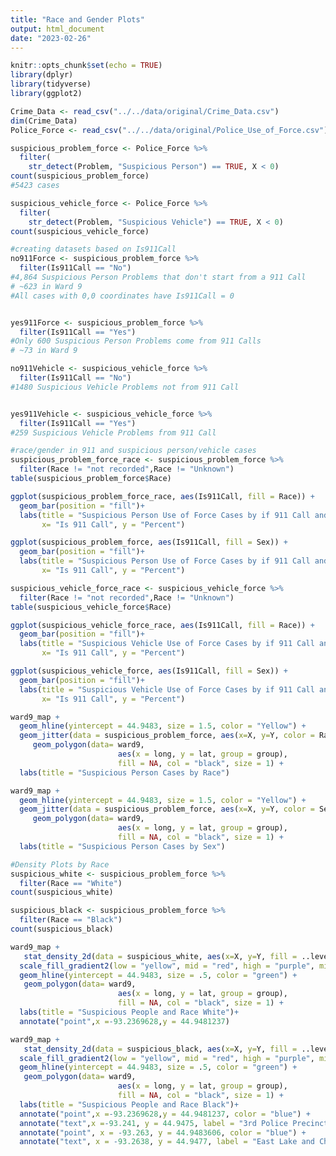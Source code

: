 ```yaml
---
title: "Race and Gender Plots"
output: html_document
date: "2023-02-26"
---
```


```r
knitr::opts_chunk$set(echo = TRUE)
library(dplyr)
library(tidyverse)
library(ggplot2)
```

```r
Crime_Data <- read_csv("../../data/original/Crime_Data.csv")
dim(Crime_Data)
Police_Force <- read_csv("../../data/original/Police_Use_of_Force.csv")

suspicious_problem_force <- Police_Force %>%
  filter(
    str_detect(Problem, "Suspicious Person") == TRUE, X < 0)
count(suspicious_problem_force)
#5423 cases

suspicious_vehicle_force <- Police_Force %>%
  filter(
    str_detect(Problem, "Suspicious Vehicle") == TRUE, X < 0)
count(suspicious_vehicle_force)

#creating datasets based on Is911Call
no911Force <- suspicious_problem_force %>%
  filter(Is911Call == "No") 
#4,864 Suspicious Person Problems that don't start from a 911 Call
# ~623 in Ward 9
#All cases with 0,0 coordinates have Is911Call = 0


yes911Force <- suspicious_problem_force %>%
  filter(Is911Call == "Yes")
#Only 600 Suspicious Person Problems come from 911 Calls
# ~73 in Ward 9

no911Vehicle <- suspicious_vehicle_force %>%
  filter(Is911Call == "No") 
#1480 Suspicious Vehicle Problems not from 911 Call


yes911Vehicle <- suspicious_vehicle_force %>%
  filter(Is911Call == "Yes") 
#259 Suspicious Vehicle Problems from 911 Call
```

```r
#race/gender in 911 and suspicious person/vehicle cases
suspicious_problem_force_race <- suspicious_problem_force %>%
  filter(Race != "not recorded",Race != "Unknown")
table(suspicious_problem_force$Race)

ggplot(suspicious_problem_force_race, aes(Is911Call, fill = Race)) +
  geom_bar(position = "fill")+
  labs(title = "Suspicious Person Use of Force Cases by if 911 Call and Race", 
       x= "Is 911 Call", y = "Percent")

ggplot(suspicious_problem_force, aes(Is911Call, fill = Sex)) +
  geom_bar(position = "fill")+
  labs(title = "Suspicious Person Use of Force Cases by if 911 Call and Sex", 
       x= "Is 911 Call", y = "Percent")

suspicious_vehicle_force_race <- suspicious_vehicle_force %>%
  filter(Race != "not recorded",Race != "Unknown")
table(suspicious_vehicle_force$Race)

ggplot(suspicious_vehicle_force_race, aes(Is911Call, fill = Race)) +
  geom_bar(position = "fill")+
  labs(title = "Suspicious Vehicle Use of Force Cases by if 911 Call and Race", 
       x= "Is 911 Call", y = "Percent")

ggplot(suspicious_vehicle_force, aes(Is911Call, fill = Sex)) +
  geom_bar(position = "fill")+
  labs(title = "Suspicious Vehicle Use of Force Cases by if 911 Call and Sex", 
       x= "Is 911 Call", y = "Percent")

ward9_map +
  geom_hline(yintercept = 44.9483, size = 1.5, color = "Yellow") +
  geom_jitter(data = suspicious_problem_force, aes(x=X, y=Y, color = Race)) +
     geom_polygon(data= ward9, 
                        aes(x = long, y = lat, group = group), 
                        fill = NA, col = "black", size = 1) +
  labs(title = "Suspicious Person Cases by Race")

ward9_map +
  geom_hline(yintercept = 44.9483, size = 1.5, color = "Yellow") +
  geom_jitter(data = suspicious_problem_force, aes(x=X, y=Y, color = Sex)) +
     geom_polygon(data= ward9, 
                        aes(x = long, y = lat, group = group), 
                        fill = NA, col = "black", size = 1) +
  labs(title = "Suspicious Person Cases by Sex")
```

```r
#Density Plots by Race
suspicious_white <- suspicious_problem_force %>%
  filter(Race == "White")
count(suspicious_white)

suspicious_black <- suspicious_problem_force %>%
  filter(Race == "Black")
count(suspicious_black)

ward9_map +
   stat_density_2d(data = suspicious_white, aes(x=X, y=Y, fill = ..level..), geom = "polygon", alpha = .5) +
  scale_fill_gradient2(low = "yellow", mid = "red", high = "purple", midpoint = 4000)+
  geom_hline(yintercept = 44.9483, size = .5, color = "green") + 
   geom_polygon(data= ward9, 
                        aes(x = long, y = lat, group = group), 
                        fill = NA, col = "black", size = 1) +
  labs(title = "Suspicious People and Race White")+
  annotate("point",x =-93.2369628,y = 44.9481237)

ward9_map +
   stat_density_2d(data = suspicious_black, aes(x=X, y=Y, fill = ..level..), geom = "polygon", alpha = .5) +
  scale_fill_gradient2(low = "yellow", mid = "red", high = "purple", midpoint = 1500)+
  geom_hline(yintercept = 44.9483, size = .5, color = "green") + 
   geom_polygon(data= ward9, 
                        aes(x = long, y = lat, group = group), 
                        fill = NA, col = "black", size = 1) +
  labs(title = "Suspicious People and Race Black")+
  annotate("point",x =-93.2369628,y = 44.9481237, color = "blue") +
  annotate("text",x =-93.241, y = 44.9475, label = "3rd Police Precinct", size = 3) +
  annotate("point", x = -93.263, y = 44.9483606, color = "blue") +
  annotate("text", x = -93.2638, y = 44.9477, label = "East Lake and Chicago", size = 3)
```